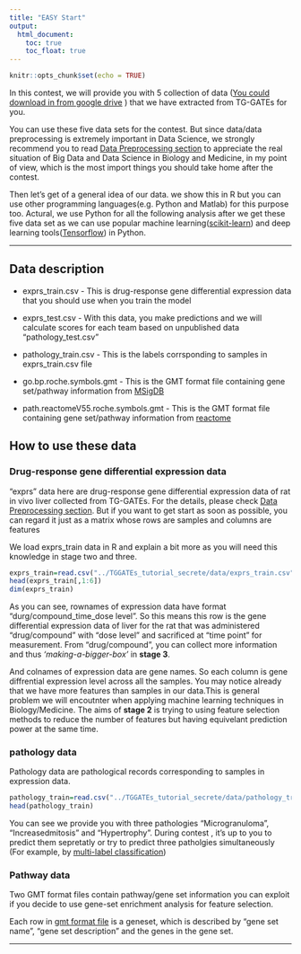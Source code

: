 ```yaml
---
title: "EASY Start"
output: 
  html_document:
    toc: true
    toc_float: true
---
```


```r
knitr::opts_chunk$set(echo = TRUE)
```

In this contest, we will provide you with 5 collection of data ([You could download in from google drive](https://drive.google.com/drive/folders/1_WYduu1b_x2Zvil9qdPlF69a6SKkF70b?usp=sharing) ) that we have extracted from TG-GATEs for you.

You can use these five data sets for the contest. But since data/data preprocessing is extremely important in Data Science, we strongly recommend you to read [Data Preprocessing section](data_preprocessing.html) to appreciate the real situation of Big Data and Data Science in Biology and Medicine, in my point of view,  which is the most import things you should take home after the contest. 

Then let's get of a general idea of our data. we show this in R but you can use other programming languages(e.g. Python and Matlab) for this purpose too. 
Actural, we use Python for all the following analysis after we get these five data set as we can use popular machine learning([scikit-learn](http://scikit-learn.org/stable/)) and deep learning tools([Tensorflow](https://www.tensorflow.org/)) in Python. 

---


## Data description

* exprs_train.csv - This is drug-response gene differential expression data that you should use when you train the model

* exprs_test.csv - With this data, you make predictions and we will calculate scores for each team based on unpublished data "pathology_test.csv"

* pathology_train.csv - This is the labels corrsponding to samples in exprs_train.csv file 

* go.bp.roche.symbols.gmt - This is the GMT format file  containing gene set/pathway information from [MSigDB ](http://software.broadinstitute.org/gsea/msigdb) 

* path.reactomeV55.roche.symbols.gmt - This is the GMT format file  containing gene set/pathway information from [reactome](https://reactome.org/download-data) 



## How to use these data

### Drug-response gene differential expression data

"exprs" data here are drug-response gene differential expression data of rat in vivo liver collected from TG-GATEs. For the details, please check [Data Preprocessing section](data_preprocessing.html). But if you want to get start as soon as possible, you can regard it just as a matrix whose rows are samples and columns are features 

We load exprs_train data in R and explain a bit more as you will need this knowledge in stage two and three.
```r
exprs_train=read.csv("../TGGATEs_tutorial_secrete/data/exprs_train.csv",header = TRUE,row.names = 1)
head(exprs_train[,1:6])
dim(exprs_train)


```

As you can see, rownames of expression data have format "durg/compound_time_dose level".
So this means this row is the gene differential expression data of liver for the  rat that was administered "drug/compound" with "dose level" and sacrificed at "time point" for measurement. From "drug/compound", you can collect more information and thus *‘making-a-bigger-box’* in **stage 3**.

And colnames of expression data are gene names. So each column is gene diffrential  expression level across all the samples. You may notice already that we have more features than samples in our data.This is general problem we will encoutnter when  applying machine learning techniques in Biology/Medicine. The aims of **stage 2** is trying to using feature selection methods to reduce the number of features but having equivelant prediction power at the same time. 

### pathology data
Pathology data are pathological records corresponding to samples in expression data. 

```r
pathology_train=read.csv("../TGGATEs_tutorial_secrete/data/pathology_train.csv",header = TRUE,row.names = 1)
head(pathology_train)
```
You can see we provide you with three  pathologies "Microgranuloma", "Increasedmitosis" and "Hypertrophy". During contest , it's up to you to  predict them sepretatly or try to predict three patholgies simultaneously (For example, by [multi-label classification](https://en.wikipedia.org/wiki/Multi-label_classification))

### Pathway data

Two GMT format files contain pathway/gene set information you can exploit if you decide to use gene-set enrichment analysis for feature selection.

Each row in [gmt format file](https://software.broadinstitute.org/cancer/software/gsea/wiki/index.php/Data_formats#GMT:_Gene_Matrix_Transposed_file_format_.28.2A.gmt.29) is  a geneset, which is described by "gene set name", "gene set description" and  the genes in the gene set. 


---



